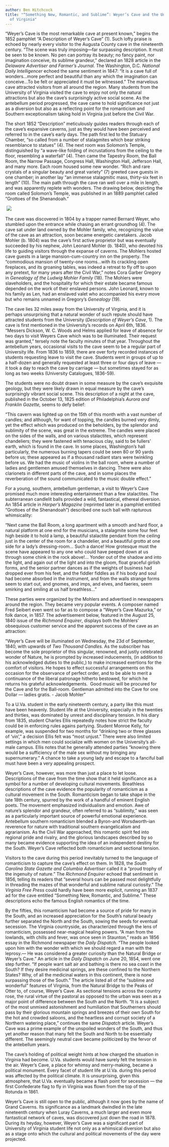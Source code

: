 ```yaml
---
author: Ben Hitchcock
title: "“Something New, Romantic, and Sublime”: Weyer’s Cave and the University
  of Virginia"
---
```

“Weyer’s Cave is the most remarkable cave at present known,” begins the 1852 pamphlet “A Description of Weyer’s Cave” (1). Such lofty praise is echoed by nearly every visitor to the Augusta County cave in the nineteenth century. “The scene was truly imposing—far surpassing description. It must be seen to be known. No pen can portray its beauty; no fancy paint, nor imagination conceive, its sublime grandeur,” declared an 1828 article in the _Delaware Advertiser and Farmer’s Journal._ The Washington, D.C. _National Daily Intelligencer_ echoed the same sentiment in 1847: “It is a cave full of wonders…more perfect and beautiful than any which the imagination can conceive…To be felt or appreciated it must be witnessed.” The marvelous cave attracted visitors from all around the region. Many students from the University of Virginia visited the cave to enjoy not only the natural attractions but also the cave’s surprisingly active social scene. As the antebellum period progressed, the cave came to hold significance not just as a diversion but also as a reflecting point for the romanticism and Southern exceptionalism taking hold in Virginia just before the Civil War.

The short 1852 “Description” meticulously guides readers through each of the cave’s expansive caverns, just as they would have been perceived and referred to in the cave’s early days. The path first led to the Statuary Chamber, “so called from a number of stalagmites which bear striking resemblance to statues” (4). The next room was Solomon’s Temple, distinguished by “a wave-like folding of incrustations from the ceiling to the floor, resembling a waterfall” (4). Then came the Tapestry Room, the Ball Room, the Narrow Passage, Congress Hall, Washington Hall, Jefferson Hall, and many more. Each room housed some new wonder. “Rich and rare crystals of a singular beauty and great variety” (7) greeted cave guests in one chamber; in another lay “an immense stalagmitic mass, thirty-six feet in length” (10). The main path through the cave ran well over a mile in length, and was apparently replete with wonders. The drawing below, depicting the room called Solomon’s Temple, was published in an 1889 pamphlet called “Grottoes of the Shenandoah.”

 ![](blob:http://juel.iath.virginia.edu/b548b059-6cc8-4e74-b443-139a5d9c23df)

The cave was discovered in 1804 by a trapper named Bernard Weyer, who stumbled upon the entrance while chasing an errant groundhog (4). The cave sat under land owned by the Mohler family, who, recognizing the value of the cave as an attraction, soon became energetic caretakers. Jacob Mohler (b. 1804) was the cave’s first active proprietor but was eventually succeeded by his nephew, John Leonard Mohler (b. 1840), who devoted his life to guiding visitors through the expanse of caverns. The Mohlers hosted cave guests in a large mansion-cum-country inn on the property. The “commodious mansion of twenty-one rooms…with its crackling open fireplaces, and its groaning tables, was indeed a retreat to fly off to upon any pretext, for many years after the Civil War,” notes Cora Garber Gregory in _Genealogy of the Ludwig Mohler Family_ (18). The Mohlers were slaveholders, and the hospitality for which their estate became famous depended on the work of their enslaved persons. John Leonard, known to his family as Len, had an enslaved valet who accompanied his every move but who remains unnamed in Gregory’s _Genealogy_ (19). 

The cave lies 32 miles away from the University of Virginia, and it is perhaps unsurprising that a natural wonder of such repute should have attracted students from the University (_Description of Weyer’s Cave_, 1). The cave is first mentioned in the University’s records on April 6th, 1836. “Messers Dickson, W. C. Woods and Helms applied for leave of absence for two days to visit Weyers Cave which was to be illuminated. Their request was granted,” tersely note the faculty minutes of that year. Throughout the antebellum years, occasional visits to the cave seem to be a regular part of University life. From 1836 to 1859, there are over forty recorded instances of students requesting leave to visit the cave. Students went in groups of up to a half-dozen and generally requested at least three or four days of leave — it took a day to reach the cave by carriage — but sometimes stayed for as long as two weeks (University Catalogues, 1836-59). 

The students were no doubt drawn in some measure by the cave’s exquisite geology, but they were likely drawn in equal measure by the cave’s surprisingly vibrant social scene. This description of a night at the cave, published in the October 13, 1825 edition of Philadelphia’s _Aurora and Franklin Gazette,_ seems to defy belief:

“This cavern was lighted up on the 15th of this month with a vast number of candles; and although, for want of topping, the candles burned very dimly, yet the effect which was produced on the beholders, by the splendor and sublimity of the scene, was great in the extreme. The candles were placed on the sides of the walls, and on various stalactites, which represent chandeliers; they were fastened with tenacious clay, said to be fullers’ earth, which is found in the cave. In some places, Washington’s hall particularly, the numerous burning tapers could be seen 80 or 90 yards before us; these appeared as if a thousand radiant stars were twinkling before us. We had the music of violins in the ball room, where a number of ladies and gentlemen amused themselves in dancing. There were also clarionets in different parts of the cave, and in some places the reverberation of the sound communicated to the music double effect.”

For a young, southern, antebellum gentleman, a visit to Weyer’s Cave promised much more interesting entertainment than a few stalactites. The subterranean candlelit balls provided a wild, fantastical, ethereal diversion. An 1854 article in _Harper’s Magazine_ (reprinted later in a pamphlet entitled “Grottoes of the Shenandoah”) described one such ball with rapturous whimsicality:

“Next came the Ball Room, a long apartment with a smooth and hard floor, a natural platform at one end for the musicians, a stalagmite some four feet high beside it to hold a lamp, a beautiful stalactite pendant from the ceiling just in the center of the room for a chandelier, and a beautiful grotto at one side for a lady’s dressing-room… Such a dance! How grotesque must the scene have appeared to any one who could have peeped down at us through some chink in the rock above!… Yonder out of the shadow and into the light, and again out of the light and into the gloom, float graceful girlish forms, and the senior partner dances as if the weights of business had dropped ever from his feet, and the fiddler fiddles as if his body and soul had become absorbed in the instrument, and from the walls strange forms seem to start out, and gnomes, and imps, and elves, and faeries, seem smirking and smiling at us half breathless…”

These parties were organized by the Mohlers and advertised in newspapers around the region. They became very popular events. A composer named Fred Seibert even went so far as to compose a “Weyer’s Cave Mazurka,” or folk dance, in 1857. The advertisement below, featured in the August 25, 1840 issue of the _Richmond Enquirer_, displays both the Mohlers’ obsequious customer service and the apparent success of the cave as an attraction: 

"Weyer’s Cave will be illuminated on Wednesday, the 23d of September, 1840, with upwards of _Two Thousand Candles._ As the subscriber has become the sole proprietor of this singular, renowned, and justly celebrated wonder of Nature, he is prompted by increased inducements, (in addition to his acknowledged duties to the public,) to make increased exertions for the comfort of visitors. He hopes to effect successful arrangements on this occasion for the observance of perfect order, and to be able to merit a continuance of the liberal patronage hitherto bestowed, for which he returns his grateful acknowledgements.  Good music will be procured for the Cave and for the Ball-room. Gentleman admitted into the Cave for one Dollar — ladies gratis. - Jacob Mohler"

To a U.Va. student in the early nineteenth century, a party like this must have been heavenly. Student life at the University, especially in the twenties and thirties, was dominated by unrest and disciplinary tension. In his diary from 1835, student Charles Ellis repeatedly notes how strict the faculty could be in enforcing rules agains partying. Student Monroe Kelly, for example, was suspended for two months for “drinking two or three glasses of ‘vin’,” a decision Ellis felt was “most unjust.” There were also limited settings in which men could socialize with women on the University’s all-male campus. Ellis notes that he generally attended parties “knowing there would be a sufficiency of the male sex without my bringing any supernumerary.” A chance to take a young lady and escape to a fanciful ball must have been a very appealing prospect. 

Weyer’s Cave, however, was more than just a place to let loose. Descriptions of the cave from the time show that it held significance as a symbol for a number of developing cultural movements. Breathless descriptions of the cave evidence the popularity of romanticism as a cultural movement in the South. Romanticism began to take shape in the late 18th century, spurred by the work of a handful of eminent English poets. The movement emphasized individualism and emotion. Awe of nature’s splendor and grandeur, often referred to as “sublimity,” was seen as a particularly important source of powerful emotional experience. Antebellum southern romanticism blended a Byron-and Worsdworth-ian reverence for nature with traditional southern evangelicalism and agrarianism. As the Civil War approached, this romantic spirit fed into regional pride and rivalry, and the glorious landscapes described by so many became evidence supporting the idea of an independent destiny for the South. Weyer’s Cave reflected both romanticism and sectional tension. 

Visitors to the cave during this period inevitably turned to the language of romanticism to capture the cave’s effect on them. In 1828, the _South Carolina State Gazette and Columbia Advertiser_ called it a “proud trophy of the ingenuity of nature.” The _Richmond Enquirer_ echoed that sentiment in 1856, telling its readers that “several hours can be passed most delightfully in threading the mazes of that wonderful and sublime natural curiosity.” The _Virginia Free Press_ could hardly have been more explicit, running an 1837 ad for the cave entitled “Something New, Romantic, and Sublime.” These descriptions echo the famous English romantics of the time.

By the fifties, this romanticism had become a source of pride for many in the South, and an increased appreciation for the South’s natural beauty further separated the North and the South, sowing the seeds for eventual secession. The Virginia countryside, as characterized through the lens of romanticism, possessed near-magical healing powers. “A man from the lowlands, with chills and fever, was once seen in Staunton,” reads an 1856 essay in the Richmond newspaper the _Daily Dispatch._ “The people looked upon him with the wonder with which we should regard a man with the leprosy.— He was considered a greater curiosity than the Natural Bridge or Weyer’s Cave.” An article in the _Daily Dispatch_ on June 20, 1854, went one step further. “If people want salt air and bathing is there no sea coast in the South? If they desire medicinal springs, are these confined to the Northern States? Why, of all the medicinal waters in this continent, there is none surpassing those of the South.” The article listed all of the “sublime and wonderful” features of Virginia, from the Natural Bridge to the Peaks of Otter to, of course, Weyer’s Cave. As sectional tensions across the country rose, the rural virtue of the pastoral as opposed to the urban was seen as a major point of difference between the South and the North. “It is a subject of the most unmixed astonishment and humiliation that Southerners should pass by their glorious mountain springs and breezes of their own South for the hot and crowded saloons, and the heartless and corrupt society of a Northern watering place,” continues the same _Dispatch_ article. Weyer’s Cave was a prime example of the unspoiled wonders of the South, and thus yet another reason that many felt the South and North to be essentially different. The seemingly neutral cave became politicized by the fervor of the antebellum years.

The cave’s holding of political weight hints at how charged the situation in Virginia had become. U.Va. students would have surely felt the tension in the air. Weyer’s Cave, a place for whimsy and merry-making, became a political monument. Every facet of student life at U.Va. during this period was affected by the political climate. It is unsurprising, given this atmosphere, that U.Va. eventually became a flash point for secession — the first Confederate flag to fly in Virginia was flown from the top of the Rotunda in 1861.

Weyer’s Cave is still open to the public, although it now goes by the name of Grand Caverns. Its significance as a landmark dwindled in the late nineteenth century when Luray Caverns, a much larger and even more fantastical network of caves, was discovered just down the road in 1878. During its heyday, however, Weyer’s Cave was a significant part of University of Virginia student life not only as a whimsical diversion but also as a stage onto which the cultural and political movements of the day were projected.